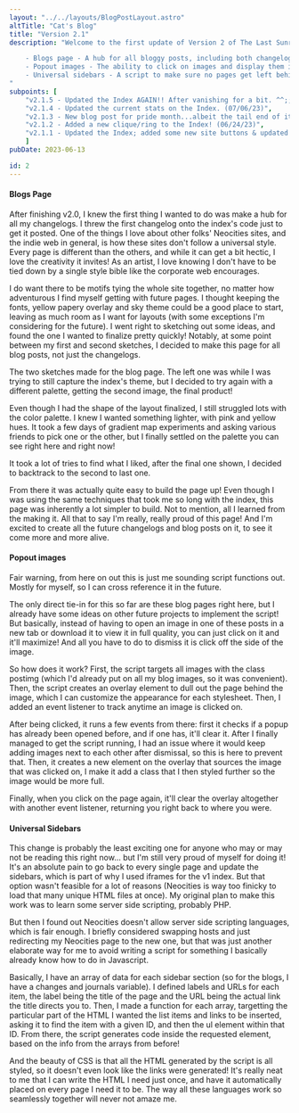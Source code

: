 ```yaml
---
layout: "../../layouts/BlogPostLayout.astro"
altTitle: "Cat's Blog"
title: "Version 2.1"
description: "Welcome to the first update of Version 2 of The Last Sunrise! This time around I focused mostly on building a blog hub for the site, but there's some other changes to make the backend of development a little bit smoother in the future:

    - Blogs page - A hub for all bloggy posts, including both changelogs and personal journals.
    - Popout images - The ability to click on images and display them in their full without opening them on a new tab or downloading them.
    - Universal sidebars - A script to make sure no pages get left behind in future updates.
"
subpoints: [
    "v2.1.5 - Updated the Index AGAIN!! After vanishing for a bit. ^^;; (10/16/23)",
    "v2.1.4 - Updated the current stats on the Index. (07/06/23)",
    "v2.1.3 - New blog post for pride month...albeit the tail end of it. (06/28/23)",
    "v2.1.2 - Added a new clique/ring to the Index! (06/24/23)",
    "v2.1.1 - Updated the Index; added some new site buttons & updated the webmaster status. (06/22/23)"
    ]
pubDate: 2023-06-13

id: 2
---
```


#### Blogs Page

After finishing v2.0, I knew the first thing I wanted to do was make a hub for all my changelogs. I threw the first changelog onto the index's code just to get it posted. One of the things I love about other folks' Neocities sites, and the indie web in general, is how these sites don't follow a universal style. Every page is different than the others, and while it can get a bit hectic, I love the creativity it invites! As an artist, I love knowing I don't have to be tied down by a single style bible like the corporate web encourages.

I do want there to be motifs tying the whole site together, no matter how adventurous I find myself getting with future pages. I thought keeping the fonts, yellow papery overlay and sky theme could be a good place to start, leaving as much room as I want for layouts (with some exceptions I'm considering for the future). I went right to sketching out some ideas, and found the one I wanted to finalize pretty quickly! Notably, at some point between my first and second sketches, I decided to make this page for all blog posts, not just the changelogs.

<BlogImage imgSrc="../../images/blog/2x1-sketches.png" imgAlt="Two sketches of the site layouts. The leftmost one follows the same color scheme as the index, with a lot of the same style motifs. The rightmost one is an almost exact match of the final blog page. Both pictures have a really similar layout.">
The two sketches made for the blog page. The left one was while I was trying to still capture the index's theme, but I decided to try again with a different palette, getting the second image, the final product!
</BlogImage>

Even though I had the shape of the layout finalized, I still struggled lots with the color palette. I knew I wanted something lighter, with pink and yellow hues. It took a few days of gradient map experiments and asking various friends to pick one or the other, but I finally settled on the palette you can see right here and right now!

<BlogImage imgSrc="../../images/blog/2x1-palettes.png" imgAlt="An array of different color themes for the layout sketch from above. There's nine shown in the screenshot.">
It took a lot of tries to find what I liked, after the final one shown, I decided to backtrack to the second to last one.
</BlogImage>

From there it was actually quite easy to build the page up! Even though I was using the same techniques that took me so long with the index, this page was inherently a lot simpler to build. Not to mention, all I learned from the making it. All that to say I'm really, really proud of this page! And I'm excited to create all the future changelogs and blog posts on it, to see it come more and more alive.

#### Popout images

Fair warning, from here on out this is just me sounding script functions out. Mostly for myself, so I can cross reference it in the future.

The only direct tie-in for this so far are these blog pages right here, but I already have some ideas on other future projects to implement the script! But basically, instead of having to open an image in one of these posts in a new tab or download it to view it in full quality, you can just click on it and it'll maximize! And all you have to do to dismiss it is click off the side of the image.

So how does it work? First, the script targets all images with the class postimg (which I'd already put on all my blog images, so it was convenient). Then, the script creates an overlay element to dull out the page behind the image, which I can customize the appearance for each stylesheet. Then, I added an event listener to track anytime an image is clicked on.

After being clicked, it runs a few events from there: first it checks if a popup has already been opened before, and if one has, it'll clear it. After I finally managed to get the script running, I had an issue where it would keep adding images next to each other after dismissal, so this is here to prevent that. Then, it creates a new element on the overlay that sources the image that was clicked on, I make it add a class that I then styled further so the image would be more full.

Finally, when you click on the page again, it'll clear the overlay altogether with another event listener, returning you right back to where you were.

#### Universal Sidebars

This change is probably the least exciting one for anyone who may or may not be reading this right now... but I'm still very proud of myself for doing it! It's an absolute pain to go back to every single page and update the sidebars, which is part of why I used iframes for the v1 index. But that option wasn't feasible for a lot of reasons (Neocities is way too finicky to load that many unique HTML files at once). My original plan to make this work was to learn some server side scripting, probably PHP.

But then I found out Neocities doesn't allow server side scripting languages, which is fair enough. I briefly considered swapping hosts and just redirecting my Neocities page to the new one, but that was just another elaborate way for me to avoid writing a script for something I basically already know how to do in Javascript.

Basically, I have an array of data for each sidebar section (so for the blogs, I have a changes and journals variable). I defined labels and URLs for each item, the label being the title of the page and the URL being the actual link the title directs you to. Then, I made a function for each array, targetting the particular part of the HTML I wanted the list items and links to be inserted, asking it to find the item with a given ID, and then the ul element within that ID. From there, the script generates code inside the requested element, based on the info from the arrays from before!

And the beauty of CSS is that all the HTML generated by the script is all styled, so it doesn't even look like the links were generated! It's really neat to me that I can write the HTML I need just once, and have it automatically placed on every page I need it to be. The way all these languages work so seamlessly together will never not amaze me.